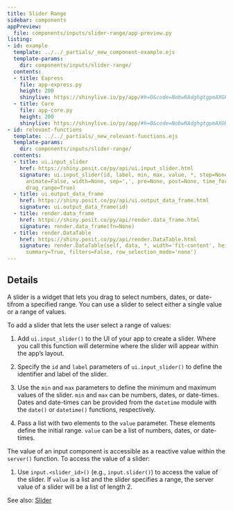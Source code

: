 ```yaml
---
title: Slider Range
sidebar: components
appPreview:
  file: components/inputs/slider-range/app-preview.py
listing:
- id: example
  template: ../../_partials/_new_component-example.ejs
  template-params:
    dir: components/inputs/slider-range/
  contents:
  - title: Express
    file: app-express.py
    height: 200
    shinylive: https://shinylive.io/py/app/#h=0&code=NobwRAdghgtgpmAXGKAHVA6VBPMAaMAYwHsIAXOcpMAMwCdiYACAZwAsBLCbJjmVYnTJMArhzxM6lACZw6EgILoAOhFVpUAfTFMAvKI5YoAcziaaAGzHSAFKqYODGLqhFlNLCx1l07YT95yyvhMwcESMFy6AAwRUAAeugCM0bFMAG5QVnC6wADMAKwSAGwFALoAlBhQ0tKahBZQLCx+qGQAtAVMMPHtUG7ETBTxHYSUFHTBFXj2jmIYxG6u7sPu6XIARlBkfH6Z2VMzEI5MIMENTSzBiKFg6WztKdFMAFYiLDs02O0k5OM-4zkTCyHGMEHaHAoMBYAL+dCYqF6BWCAF9VFUanULs0-DBvv0yINVrCJlNVKpZDRWHJ1r4XG4JIsyMsJCw4M0OKQKohZg4AAJM5a8ph8qQQHwYVbCykZLIiOA2bnCk5SMgiOjHGjBED0sgYAI+RVosDk6DoPRMJSoGwabTial0WkVMAospAA
  - title: Core
    file: app-core.py
    height: 200
    shinylive: https://shinylive.io/py/app/#h=0&code=NobwRAdghgtgpmAXGKAHVA6VBPMAaMAYwHsIAXOcpMAMwCdiYACAZwAsBLCbJjmVYnTJMArhzxM6lACZw6EgILoAOhFVpUAfTFMAvKI5YoAcziaaAGzHSAFKqYODGLqhFlNLCx1l07YT95yyvhMwcESMFy6AAwRUAAeugCM0bFMAG5QVnC6wADMAKwSAGwFALoAlBhQ0tKahBZQLCx+qGQAtAVMMPHtUG7ETBTxHYSUFHTBFXj2jmIYxG6u7sPu6XIARlBkfH6Z2VMzEI5MIMENTSzBiKFg6WztKdFMAFYiLDs02O0k5OM-4zkTCyHGMEHaHAoMBYAL+dCYqF6BWCAF9VFUanULs0-DBvv0yINVrCJlNVKpZDRWHJ1r4XG4JIsyMsJCw4M0OKQKohZg4AAJM5a8ph8qQQHwYVbCykZLIiOA2bnCk5SMgiOjHGjBED0sgYAI+RVosDk6DoPRMJSoGwabTial0WkVMAospAA
- id: relevant-functions
  template: ../../_partials/_new_relevant-functions.ejs
  template-params:
    dir: components/inputs/slider-range/
  contents:
  - title: ui.input_slider
    href: https://shiny.posit.co/py/api/ui.input_slider.html
    signature: ui.input_slider(id, label, min, max, value, *, step=None, ticks=False,
      animate=False, width=None, sep=',', pre=None, post=None, time_format=None, timezone=None,
      drag_range=True)
  - title: ui.output_data_frame
    href: https://shiny.posit.co/py/api/ui.output_data_frame.html
    signature: ui.output_data_frame(id)
  - title: render.data_frame
    href: https://shiny.posit.co/py/api/render.data_frame.html
    signature: render.data_frame(fn=None)
  - title: render.DataTable
    href: https://shiny.posit.co/py/api/render.DataTable.html
    signature: render.DataTable(self, data, *, width='fit-content', height='500px',
      summary=True, filters=False, row_selection_mode='none')
---
```



:::{#example}
:::

:::{#relevant-functions}
:::

## Details

A slider is a widget that lets you drag to select numbers, dates, or date-tifrom a specified range. You can use a slider to select either a single value or a range of values.

To add a slider that lets the user select a range of values:

  1. Add `ui.input_slider()` to the UI of your app to create a slider. Where you call this function will determine where the slider will appear within the app's layout.

  2. Specify the `id` and `label` parameters of `ui.input_slider()` to define the identifier and label of the slider.

  3. Use the `min` and `max` parameters to define the minimum and maximum values of the slider. `min` and `max` can be numbers, dates, or date-times. Dates and date-times can be provided from the `datetime` module with the `date()` or `datetime()` functions, respectively.

  4. Pass a list with two elements to the `value` parameter. These elements define the initial range. `value` can be a list of numbers, dates, or date-times.

The value of an input component is accessible as a reactive value within the `server()` function. To access the value of a slider:

  1. Use `input.<slider_id>()` (e.g., `input.slider()`) to access the value of the slider. If `value` is a list and the slider specifies a range, the server value of a slider will be a list of length 2.

See also: [Slider](slider.qmd)

